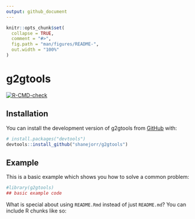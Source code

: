 ```yaml
---
output: github_document
---
```


<!-- README.md is generated from README.Rmd. Please edit that file -->

```r
knitr::opts_chunk$set(
  collapse = TRUE,
  comment = "#>",
  fig.path = "man/figures/README-",
  out.width = "100%"
)
```

# g2gtools

<!-- badges: start -->
[![R-CMD-check](https://github.com/shanejorr/g2gtools/actions/workflows/R-CMD-check.yaml/badge.svg)](https://github.com/shanejorr/g2gtools/actions/workflows/R-CMD-check.yaml)
<!-- badges: end -->

## Installation

You can install the development version of g2gtools from [GitHub](https://github.com/) with:

``` r
# install.packages("devtools")
devtools::install_github("shanejorr/g2gtools")
```

## Example

This is a basic example which shows you how to solve a common problem:

```r
#library(g2gtools)
## basic example code
```

What is special about using `README.Rmd` instead of just `README.md`? You can include R chunks like so:
